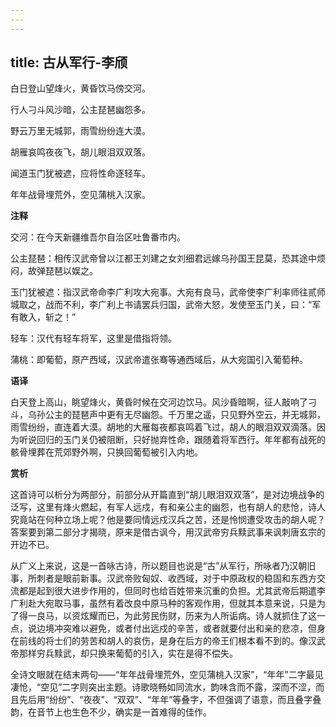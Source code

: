 ```yaml
---
---
---
```

title: 古从军行-李颀
---

白日登山望烽火，黄昏饮马傍交河。

行人刁斗风沙暗，公主琵琶幽怨多。

野云万里无城郭，雨雪纷纷连大漠。

胡雁哀鸣夜夜飞，胡儿眼泪双双落。

闻道玉门犹被遮，应将性命逐轻车。

年年战骨埋荒外，空见蒲桃入汉家。

**注释**

交河：在今天新疆维吾尔自治区吐鲁番市内。

公主琵琶：相传汉武帝曾以江都王刘建之女刘细君远嫁乌孙国王昆莫，恐其途中烦闷，故弹琵琶以娱之。

玉门犹被遮：指汉武帝命李广利攻大宛事。大宛有良马，武帝使李广利率师往贰师城取之，战而不利，李广利上书请罢兵归国，武帝大怒，发使至玉门关，曰：“军有敢入，斩之！”

轻车：汉代有轻车将军，这里是借指将领。

蒲桃：即葡萄，原产西域，汉武帝遣张骞等通西域后，从大宛国引入葡萄种。

**语译**

白天登上高山，眺望烽火，黄昏时候在交河边饮马。风沙昏暗啊，征人敲响了刁斗，乌孙公主的琵琶声中更有无尽幽怨。千万里之遥，只见野外空云，并无城郭，雨雪纷纷，直连着大漠。胡地的大雁每夜都哀鸣着飞过，胡人的眼泪双双滴落。因为听说回归的玉门关仍被阻断，只好抛弃性命，跟随着将军西行。年年都有战死的骸骨埋葬在荒郊野外啊，只换回葡萄被引入内地。

**赏析**

这首诗可以析分为两部分，前部分从开篇直到“胡儿眼泪双双落”，是对边境战争的泛写，这里有烽火燃起，有军人远戍，有和亲公主的幽怨，也有胡人的悲怆，诗人究竟站在何种立场上呢？他是要同情远戍汉兵之苦，还是怜悯遭受攻击的胡人呢？答案要到第二部分才揭晓，原来是借古讽今，用汉武帝穷兵黩武事来讽刺唐玄宗的开边不已。

从广义上来说，这是一首咏古诗，所以题目也说是“古”从军行，所咏者乃汉朝旧事，所刺者是眼前新事。汉武帝败匈奴、收西域，对于中原政权的稳固和东西方交流都是起到很大进步作用的，但同时也给百姓带来沉重的负担。尤其武帝后期遣李广利赴大宛取马事，虽然有着改良中原马种的客观作用，但就其本意来说，只是为了得一良马，以资炫耀而已，为此劳民伤财，历来为人所诟病。诗人就抓住了这一点，说边境冲突难以避免，或者付出远戍的辛苦，或者就要付出和亲的悲凉，但身在前线的将士们的劳苦和胡人的哀伤，是身在后方的帝王们根本看不到的。像汉武帝那样穷兵黩武，却只换来葡萄的引入，实在是得不偿失。

全诗文眼就在结末两句——“年年战骨埋荒外，空见蒲桃入汉家”，“年年”二字最见凄怆，“空见”二字则突出主题。诗歌晓畅如同流水，韵味含而不露，深而不涩，而且先后用“纷纷”、“夜夜”、“双双”、“年年”等叠字，不但强调了语意，而且叠字叠韵，在音节上也生色不少，确实是一首难得的佳作。